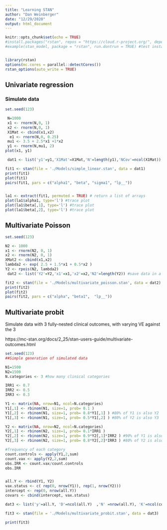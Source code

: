 ```yaml
---
title: "Learning STAN"
author: "Dan Weinberger"
date: "12/29/2020"
output: html_document
---
```


```r
knitr::opts_chunk$set(echo = TRUE)
#install.packages("rstan", repos = "https://cloud.r-project.org/", dependencies = TRUE)
#example(stan_model, package = "rstan", run.dontrun = TRUE) #test install


library(rstan)
options(mc.cores = parallel::detectCores())
rstan_options(auto_write = TRUE)

```

## Univariate regression

### Simulate data
```r
set.seed(123)

 N=1000
 x1 <- rnorm(N,0, 1)
 x2 <- rnorm(N,0, 1)
 X1Mat <- cbind(x1,x2)
  e1 <- rnorm(N,0, 0.25)
 mu1 <- 3.5 + 2.5*x1 +1*x2
 y1 <- rnorm(N,mu1, 2)
plot(x1, y1)

 dat1 <- list('y1'=y1,'X1Mat'=X1Mat,'N'=length(y1),'NCov'=ncol(X1Mat)) #save data in a list

```


```r
fit1 <- stan(file = './Models/simple_linear.stan', data = dat1)
print(fit1)
plot(fit1)
pairs(fit1, pars = c("alpha1", "beta", "sigma1", "lp__"))


la1 <- extract(fit1, permuted = TRUE) # return a list of arrays 
plot(la1$alpha1, type='l') #trace plot
plot(la1$beta[,1], type='l') #trace plot
plot(la1$beta[,2], type='l') #trace plot

```

## Multivariate Poisson

```r
set.seed(123)

N2 <- 1000
x1 <- rnorm(N2, 0, 1)
x2 <- rnorm(N2, 0, 1)
XMat2 <- cbind(x1,x2)
lambda2 <- exp( 2.5 + 1.5*x1 + 0.5*x2 )
Y2 <- rpois(N2, lambda2)
 dat2 <- list('Y2'=Y2,'x1'=x1,'x2'=x2,'N2'=length(Y2)) #save data in a list

```

```r
fit2 <- stan(file = './Models/multivariate_poisson.stan', data = dat2)
print(fit2)
plot(fit2)
pairs(fit2, pars = c("alpha", "beta1",  "lp__"))
```


## Multivariate probit
Simulate data with 3 fully-nested clinical outcomes, with varying VE against the 3

https://mc-stan.org/docs/2_25/stan-users-guide/multivariate-outcomes.html
```r
set.seed(123)
##Simple generation of simulated data

N1=1500
N2=1500
N.categories <- 3 #how many clinical categories

IRR1 <- 0.7
IRR2 <- 0.5
IRR3 <- 0.3

Y1 <- matrix(NA, nrow=N1, ncol=N.categories)
Y1[,1] <- rbinom(N1, size=1, prob= 0.1 )
Y1[,2] <- rbinom(N1, size=1, prob= 0.8*Y1[,1] ) #80% of Y1 is also Y2
Y1[,3] <- rbinom(N1, size=1, prob= 0.5*Y1[,2] ) #80% of Y2 is also Y3

Y2 <- matrix(NA, nrow=N2, ncol=N.categories)
Y2[,1] <- rbinom(N2, size=1, prob= 0.1*IRR1 )
Y2[,2] <- rbinom(N2, size=1, prob= 0.9*Y2[,1]*IRR2 ) #90% of Y1 is also Y2
Y2[,3] <- rbinom(N2, size=1, prob= 0.8*Y2[,2]*IRR3 ) #80% of Y2 is also Y3

#frequency of each category
count.controls <- apply(Y1,2,sum)
count.vax <- apply(Y2,2,sum)
obs.IRR <- count.vax/count.controls
obs.IRR


all.Y <- rbind(Y1, Y2)
vax.status <- c( rep(0, nrow(Y1)), rep(1, nrow(Y2)))
intercept <- rep(0, nrow(all.Y))
covars <- cbind(intercept, vax.status)

dat3 <- list('y'=all.Y, 'D'=ncol(all.Y)  ,'N' =nrow(all.Y), 'K'=ncol(covars), 'x'=covars)

```

```r
fit3 <- stan(file = './Models/multivariate_probit.stan', data = dat3)

```
```r
print(fit3)
```


